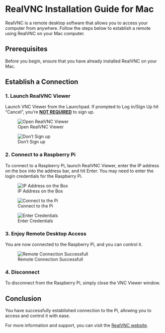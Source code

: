 # RealVNC Installation Guide for Mac

RealVNC is a remote desktop software that allows you to access your computer from anywhere. Follow the steps below to establish a remote using RealVNC on your Mac computer.

## Prerequisites

Before you begin, ensure that you have already installed RealVNC on your Mac.

## Establish a Connection

### 1. Launch RealVNC Viewer

Launch VNC Viewer from the Launchpad. If prompted to Log in/Sign Up hit "Cancel", you're **<u>NOT REQUIRED</u>** to sign up.

![Open RealVNC Viewer](images/screenshots/realvnc-mac/screenshot-11.png)

![Don't Sign up](images/screenshots/realvnc-mac/screenshot-7.png)

### 2. Connect to a Raspberry Pi

To connect to a Raspberry Pi, launch RealVNC Viewer, enter the IP address on the box into the address bar, and hit Enter. You may need to enter the login credentials for the Raspberry Pi.

![IP Address on the Box](images/screenshots/realvnc-mac/screenshot-12.png)

![Connect to the Pi](images/screenshots/realvnc-mac/screenshot-8.png)

![Enter Credentials](images/screenshots/realvnc-mac/screenshot-9.png)

### 3. Enjoy Remote Desktop Access

You are now connected to the Raspberry Pi, and you can control it.

![Remote Connection Successfull](images/screenshots/realvnc-mac/screenshot-10.png)

### 4. Disconnect

To disconnect from the Raspberry Pi, simply close the VNC Viewer window.

## Conclusion

You have successfully established connection to the Pi, allowing you to access and control it with ease.

For more information and support, you can visit the [RealVNC website](https://www.realvnc.com/).

<!-- 
<br><br>
<footer>
  <p><small><small><small><small>This is a Quarto website. To learn more about Quarto websites visit <https://quarto.org/docs/websites>.<br>
  Author: Kartik Bulusu<br>
  Contact: <a href="mailto:bulusu@gwu.edu">bulusu</a><br>
  &copy; 2023 All rights reserved</small></small></small></small></p>
</footer> -->
